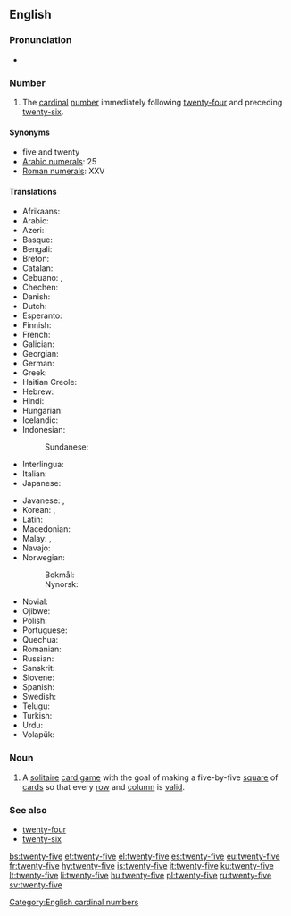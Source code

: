 ==English==

===Pronunciation===
* {{audio|en-us-twenty-five.ogg|Audio (US)|lang=en}}

===Number===
{{head|en|numeral}}

# The [[cardinal]] [[number]] immediately following [[twenty-four]] and preceding [[twenty-six]].

====Synonyms====
* five and twenty
* [[w:Arabic numerals|Arabic numerals]]: 25
* [[w:Roman numerals|Roman numerals]]: XXV

====Translations====
{{trans-top|twenty-five}}
* Afrikaans: {{t|af|vyf-en-twintig}}
* Arabic: {{t|ar|خمسة وعشرين|tr=xámsa w-ʕišrīn}}
* Azeri: {{t+|az|iyirmi beş}}
* Basque: {{t+|eu|hogeita bost}}
* Bengali: {{t|bn|পঁচিশ|tr=pỗchish|sc=Beng}}
* Breton: {{t|br|pemp-warn-ugent}}
* Catalan: {{t+|ca|vint-i-cinc}}
* Cebuano: {{t|ceb|kawhaa'g lima}}, {{t|ceb|baynete singko}}
* Chechen: {{t|ce|ткъе пхиъ|tr=tqe pxi’}}
* Danish: {{t|da|femogtyve}}
* Dutch: {{t+|nl|vijfentwintig}}
* Esperanto: {{t|eo|dudek kvin}}
* Finnish: {{t|fi|kaksikymmentäviisi}}
* French: {{t+|fr|vingt-cinq|m}}
* Galician: {{t+|gl|vinte e cinco}}
* Georgian: {{t|ka|ოცდახუთი}}
* German: {{t|de|fünfundzwanzig}}
* Greek: {{t|el|είκοσι πέντε}}
* Haitian Creole: {{t|ht|vennsenk}}
* Hebrew: {{t|he|עשרים־וחמשה|tr=esrím və-khamishá}}
* Hindi: {{t+|hi|पच्चीस|tr=pacchees}}
* Hungarian: {{t+|hu|huszonöt}}
* Icelandic: {{t+|is|tuttugu og fimm}} 
* Indonesian: {{t|id|dua puluh lima}}
*: Sundanese: {{t|su|salawe}}
* Interlingua: {{t|ia|vinti-cinque}}
* Italian: {{t+|it|venticinque}}
* Japanese: {{t|ja|二十五|tr=ni-jū-go}}
{{trans-mid}}
* Javanese: {{t|jv|selawe}}, {{t|jv|selangkung}}
* Korean: {{t|ko|스물다섯|tr=seumul daseos|sc=Kore}}, {{t|ko|이십오|tr=isib-o|sc=Kore}}
* Latin: {{t|la|vigintiquinque}}
* Macedonian: {{t|mk|дваесет и пет|tr=dváeset i pet}}
* Malay: {{t|ms|dua puluh lima}}, {{t|ms|lima likur}}
* Navajo: {{t|nv|naadįįʼashdlaʼ}}
* Norwegian:
*: Bokmål: {{t|no|tjuefem}}
*: Nynorsk: {{t|nn|tjuefem}}
* Novial: {{t|nov|duanti-sink}}
* Ojibwe: {{t|oj|niishtana-ashi-naanan}}
* Polish: {{t|pl|dwadzieścia pięć}}
* Portuguese: {{t|pt|vinte e cinco|m}}
* Quechua: {{t|qu|iskay chunka pichqayuq}}
* Romanian: {{t|ro|douăzeci și cinci}}
* Russian: {{t+|ru|двадцать пять}}
* Sanskrit: {{t|sa|पञ्चविंसति|f|tr=pañcaviṃsati|sc=Deva}}
* Slovene: {{t|sl|petindvajset}}
* Spanish: {{t+|es|veinticinco|m}}
* Swedish: {{t+|sv|tjugofem}}
* Telugu: {{t|te|ఇరవై ఐదు|tr=iravai aidu}}
* Turkish: {{t+|tr|yirmi beş}}
* Urdu: {{t|ur|پچیس|tr=pacchees}}
* Volapük: {{t|vo|teldeglul}}
{{trans-bottom}}

===Noun===
{{en-noun|-}}

# A [[solitaire]] [[card game]] with the goal of making a five-by-five [[square]] of [[card]]s so that every [[row]] and [[column]] is [[valid]].

===See also===
* [[twenty-four]]
* [[twenty-six]]

[[Category:English cardinal numbers]]

[[bs:twenty-five]]
[[et:twenty-five]]
[[el:twenty-five]]
[[es:twenty-five]]
[[eu:twenty-five]]
[[fr:twenty-five]]
[[hy:twenty-five]]
[[is:twenty-five]]
[[it:twenty-five]]
[[ku:twenty-five]]
[[lt:twenty-five]]
[[li:twenty-five]]
[[hu:twenty-five]]
[[pl:twenty-five]]
[[ru:twenty-five]]
[[sv:twenty-five]]